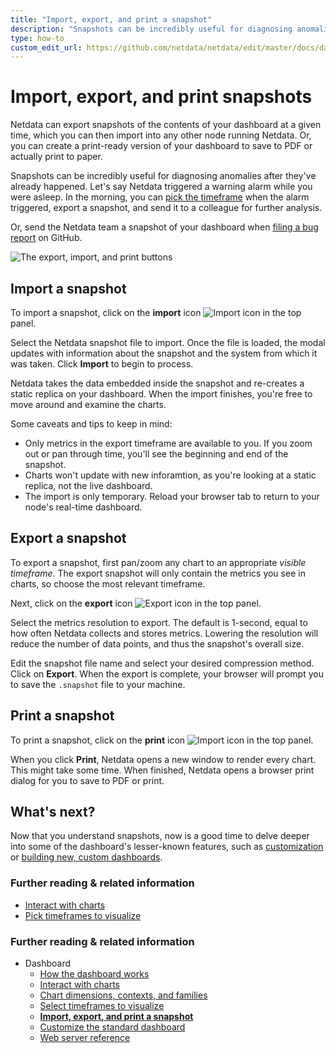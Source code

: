 ```yaml
---
title: "Import, export, and print a snapshot"
description: "Snapshots can be incredibly useful for diagnosing anomalies after they've already happened, and are interoperable with any other node running Netdata."
type: how-to
custom_edit_url: https://github.com/netdata/netdata/edit/master/docs/dashboard/import-export-print-snapshot.mdx
---
```


# Import, export, and print snapshots

Netdata can export snapshots of the contents of your dashboard at a given time, which you can then import into any other
node running Netdata. Or, you can create a print-ready version of your dashboard to save to PDF or actually print to
paper.

Snapshots can be incredibly useful for diagnosing anomalies after they've already happened. Let's say Netdata triggered
a warning alarm while you were asleep. In the morning, you can [pick the
timeframe](/docs/dashboards/pick-timeframes.mdx) when the alarm triggered, export a snapshot, and send it to a colleague
for further analysis.

Or, send the Netdata team a snapshot of your dashboard when [filing a bug
report](https://github.com/netdata/netdata/issues/new?assignees=&labels=bug%2C+needs+triage&template=bug_report.md) on
GitHub.

![The export, import, and print
buttons](https://user-images.githubusercontent.com/1153921/114218399-360fb600-991e-11eb-8dea-fabd2bffc5b3.gif)

## Import a snapshot

To import a snapshot, click on the **import** icon ![Import
icon](https://raw.githubusercontent.com/netdata/netdata-ui/98e31799c1ec0983f433537ff16d2ac2b0d994aa/src/components/icon/assets/upload.svg)
in the top panel.

Select the Netdata snapshot file to import. Once the file is loaded, the modal updates with information about the
snapshot and the system from which it was taken. Click **Import** to begin to process.

Netdata takes the data embedded inside the snapshot and re-creates a static replica on your dashboard. When the import
finishes, you're free to move around and examine the charts. 

Some caveats and tips to keep in mind:

- Only metrics in the export timeframe are available to you. If you zoom out or pan through time, you'll see the
  beginning and end of the snapshot.
- Charts won't update with new inforamtion, as you're looking at a static replica, not the live dashboard.
- The import is only temporary. Reload your browser tab to return to your node's real-time dashboard.

## Export a snapshot

To export a snapshot, first pan/zoom any chart to an appropriate _visible timeframe_. The export snapshot will only
contain the metrics you see in charts, so choose the most relevant timeframe.

Next, click on the **export** icon ![Export
icon](https://raw.githubusercontent.com/netdata/netdata-ui/98e31799c1ec0983f433537ff16d2ac2b0d994aa/src/components/icon/assets/download.svg)
in the top panel.

Select the metrics resolution to export. The default is 1-second, equal to how often Netdata collects and stores
metrics. Lowering the resolution will reduce the number of data points, and thus the snapshot's overall size.

Edit the snapshot file name and select your desired compression method. Click on **Export**. When the export is
complete, your browser will prompt you to save the `.snapshot` file to your machine.

## Print a snapshot

To print a snapshot, click on the **print** icon ![Import
icon](https://raw.githubusercontent.com/netdata/netdata-ui/98e31799c1ec0983f433537ff16d2ac2b0d994aa/src/components/icon/assets/print.svg)
in the top panel.

When you click **Print**, Netdata opens a new window to render every chart. This might take some time. When finished,
Netdata opens a browser print dialog for you to save to PDF or print.

## What's next?

Now that you understand snapshots, now is a good time to delve deeper into some of the dashboard's lesser-known
features, such as [customization](/docs/dashboard/customize.mdx) or [building new, custom
dashboards](/web/gui/custom/README.md).

### Further reading & related information

- [Interact with charts](/docs/dashboard/interact-charts.mdx)
- [Pick timeframes to visualize](/docs/dashboard/select-timeframes.mdx)

### Further reading & related information

- Dashboard
  - [How the dashboard works](/docs/dashboard/how-dashboard-works.mdx)
  - [Interact with charts](/docs/dashboard/interact-charts.mdx)
  - [Chart dimensions, contexts, and families](/docs/dashboard/dimensions-contexts-families.mdx)
  - [Select timeframes to visualize](/docs/dashboards/select-timeframes.mdx)
  - **[Import, export, and print a snapshot](/docs/dashboard/import-export-print-snapshot.mdx)**
  - [Customize the standard dashboard](/docs/dashboard/customize.mdx)
  - [Web server reference](/docs/dashboard/reference-web-server.mdx)

